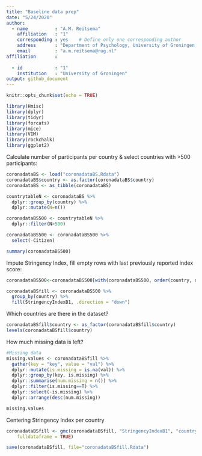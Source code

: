 ```yaml
---
title: "Baseline data prep"
date: "5/24/2020"
author: 
  - name          : "A.M. Reitsema"
    affiliation   : "1"
    corresponding : yes    # Define only one corresponding author
    address       : "Department of Psychology, University of Groningen, Grote Kruisstraat 2/1, 9712TS Groningen, the Netherlands"
    email         : "a.m.reitsema@rug.nl"
affiliation       :
    
  - id            : "1"
    institution   : "University of Groningen"
output: github_document
---
```


```r
knitr::opts_chunk$set(echo = TRUE)
```

```r
library(Hmisc)
library(dplyr)
library(tidyr)
library(forcats)
library(mice)
library(VIM)
library(rockchalk)
library(ggplot2)
```

Calculate number of participants per country & select countries with >500 participants:
```r
coronadataBS <- load("coronadataBS.Rdata")
coronadataBS$country <- as.factor(coronadataBS$country)
coronadataBS <- as_tibble(coronadataBS)

countrytableN <- coronadataBS %>%
  dplyr::group_by(country) %>%
  dplyr::mutate(N=n())

coronadataBS500 <- countrytableN %>%
  dplyr::filter(N>500)

coronadataBS500 <- coronadataBS500 %>%
  select(-Citizen)

summary(coronadataBS500)
```

Impute Stringency Index, fill empty rows with last previously reported index score:
```r
coronadataBS500<-coronadataBS500[with(coronadataBS500, order(country, dateB)),]

coronadataBSfill <- coronadataBS500 %>%
  group_by(country) %>%
  fill(StringencyIndexB1, .direction = "down")
```

Which countries are there in the dataset?
```r
coronadataBSfill$country <- as_factor(coronadataBSfill$country)
levels(coronadataBSfill$country)
```

How much missing data is left?
```r
#Missing data
missing.values <- coronadataBSfill %>%
  gather(key = "key", value = "val") %>%
  dplyr::mutate(is.missing = is.na(val)) %>%
  dplyr::group_by(key, is.missing) %>%
  dplyr::summarise(num.missing = n()) %>%
  dplyr::filter(is.missing==T) %>%
  dplyr::select(-is.missing) %>%
  dplyr::arrange(desc(num.missing))

missing.values
```

Centering Stringency Index per country
```r
coronadataBSfill <- gmc(coronadataBSfill, "StringencyIndexB1", "country", FUN = mean, suffix = c("_mn", "_dev"),
    fulldataframe = TRUE)

save(coronadataBSfill, file="coronadataBSfill.Rdata")
```

